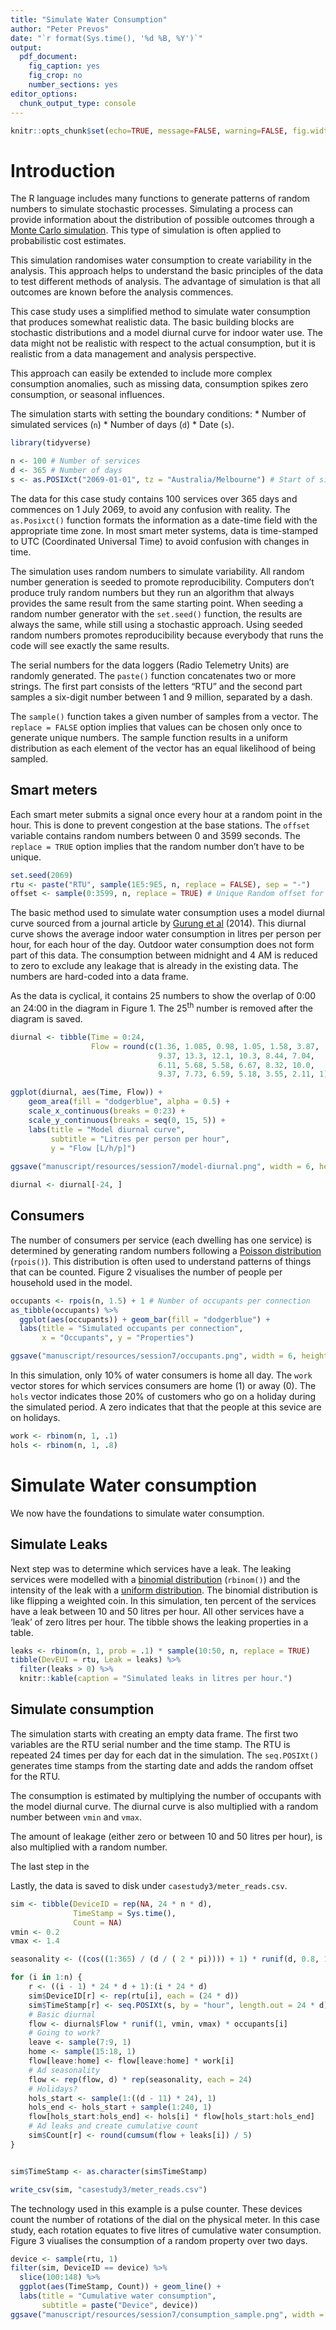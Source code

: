 ```yaml
---
title: "Simulate Water Consumption"
author: "Peter Prevos"
date: "`r format(Sys.time(), '%d %B, %Y')`"
output:
  pdf_document: 
    fig_caption: yes
    fig_crop: no
    number_sections: yes
editor_options:
  chunk_output_type: console
---
```


```r
knitr::opts_chunk$set(echo=TRUE, message=FALSE, warning=FALSE, fig.width = 4, fig.height = 3)
```

# Introduction
The R language includes many functions to generate patterns of random numbers to simulate stochastic processes. Simulating a process can provide information about the distribution of possible outcomes through a [Monte Carlo simulation](https://www.investopedia.com/terms/m/montecarlosimulation.asp). This type of simulation is often applied to probabilistic cost estimates.

This simulation randomises water consumption to create variability in the analysis. This approach helps to understand the basic principles of the data to test different methods of analysis. The advantage of simulation is that all outcomes are known before the analysis commences.

This case study uses a simplified method to simulate water consumption that produces somewhat realistic data. The basic building blocks are stochastic distributions and a model diurnal curve for indoor water use. The data might not be realistic with respect to the actual consumption, but it is realistic from a data management and analysis perspective.

This approach can easily be extended to include more complex consumption anomalies, such as missing data, consumption spikes zero consumption, or seasonal influences.

The simulation starts with setting the boundary conditions:
* Number of simulated services (`n`)
* Number of days (`d`) 
* Date (`s`). 

```r
library(tidyverse)

n <- 100 # Number of services
d <- 365 # Number of days
s <- as.POSIXct("2069-01-01", tz = "Australia/Melbourne") # Start of simulation
```

The data for this case study contains 100 services over 365 days and commences on 1 July 2069, to avoid any confusion with reality. The `as.Posixct()` function formats the information as a date-time field with the appropriate time zone. In most smart meter systems, data is time-stamped to UTC (Coordinated Universal Time) to avoid confusion with changes in time.

The simulation uses random numbers to simulate variability. All random number generation is seeded to promote reproducibility. Computers don't produce truly random numbers but they run an algorithm that always provides the same result from the same starting point. When seeding a random number generator with the `set.seed()` function, the results are always the same, while still using a stochastic approach. Using seeded random numbers promotes reproducibility because everybody that runs the code will see exactly the same results.

The serial numbers for the data loggers (Radio Telemetry Units) are randomly generated. The `paste()` function concatenates two or more strings. The first part consists of the letters "RTU" and the second part samples a six-digit number between 1 and 9 million, separated by a dash.

The `sample()` function takes a given number of samples from a vector. The `replace = FALSE` option implies that values can be chosen only once to generate unique numbers. The sample function results in a uniform distribution as each element of the vector has an equal likelihood of being sampled.

## Smart meters
Each smart meter submits a signal once every hour at a random point in the hour. This is done to prevent congestion at the base stations. The `offset` variable contains random numbers between 0 and 3599 seconds. The `replace = TRUE` option implies that the random number don't have to be unique.

```r
set.seed(2069)
rtu <- paste("RTU", sample(1E5:9E5, n, replace = FALSE), sep = "-")
offset <- sample(0:3599, n, replace = TRUE) # Unique Random offset for each RTU
```

The basic method used to simulate water consumption uses a model diurnal curve sourced from a journal article by [Gurung et al](https://www.researchgate.net/publication/263930947_Smart_meters_for_enhanced_water_supply_network_modelling_and_infrastructure_planning) (2014). This diurnal curve shows the average indoor water consumption in litres per person per hour, for each hour of the day. Outdoor water consumption does not form part of this data. The consumption between midnight and 4 AM is reduced to zero to exclude any leakage that is already in the existing data. The numbers are hard-coded into a data frame.

As the data is cyclical, it contains 25 numbers to show the overlap of 0:00 an 24:00 in the diagram in Figure 1. The 25^th^ number is removed after the diagram is saved.

```r
diurnal <- tibble(Time = 0:24,
                  Flow = round(c(1.36, 1.085, 0.98, 1.05, 1.58, 3.87,
                                 9.37, 13.3, 12.1, 10.3, 8.44, 7.04,
                                 6.11, 5.68, 5.58, 6.67, 8.32, 10.0,
                                 9.37, 7.73, 6.59, 5.18, 3.55, 2.11, 1)) - 1)

ggplot(diurnal, aes(Time, Flow)) + 
    geom_area(fill = "dodgerblue", alpha = 0.5) +
    scale_x_continuous(breaks = 0:23) + 
    scale_y_continuous(breaks = seq(0, 15, 5)) + 
    labs(title = "Model diurnal curve",
         subtitle = "Litres per person per hour",
         y = "Flow [L/h/p]")
		 
ggsave("manuscript/resources/session7/model-diurnal.png", width = 6, height = 4)

diurnal <- diurnal[-24, ]
```

## Consumers
The number of consumers per service (each dwelling has one service) is determined by generating random numbers following a [Poisson distribution](https://en.wikipedia.org/wiki/Poisson_distribution) (`rpois()`). This distribution is often used to understand patterns of things that can be counted. Figure 2 visualises the number of people per household used in the model.

```r
occupants <- rpois(n, 1.5) + 1 # Number of occupants per connection
as_tibble(occupants) %>%
  ggplot(aes(occupants)) + geom_bar(fill = "dodgerblue") + 
  labs(title = "Simulated occupants per connection",
       x = "Occupants", y = "Properties")

ggsave("manuscript/resources/session7/occupants.png", width = 6, height = 4)
```

In this simulation, only 10% of water consumers is home all day. The `work` vector stores for which services consumers are home (1) or away (0). The `hols` vector indicates those 20% of customers who go on a holiday during the simulated period. A zero indicates that that the people at this sevice are on holidays.

```r
work <- rbinom(n, 1, .1)
hols <- rbinom(n, 1, .8)
```

# Simulate Water consumption
We now have the foundations to simulate water consumption.

## Simulate Leaks
Next step was to determine which services have a leak. The leaking services were modelled with a [binomial distribution](https://en.wikipedia.org/wiki/Binomial_distribution) (`rbinom()`) and the intensity of the leak with a [uniform distribution](https://en.wikipedia.org/wiki/Uniform_distribution_(continuous)). The binomial distribution is like flipping a weighted coin. In this simulation, ten percent of the services have a leak between 10 and 50 litres per hour. All other services have a 'leak' of zero litres per hour. The tibble shows the leaking properties in a table.

```r
leaks <- rbinom(n, 1, prob = .1) * sample(10:50, n, replace = TRUE)
tibble(DevEUI = rtu, Leak = leaks) %>%
  filter(leaks > 0) %>%
  knitr::kable(caption = "Simulated leaks in litres per hour.")
```

## Simulate consumption
The simulation starts with creating an empty data frame. The first two variables are the RTU serial number and the time stamp. The RTU is repeated 24 times per day for each dat in the simulation. The `seq.POSIXt()` generates time stamps from the starting date and adds the random offset for the RTU.

The consumption is estimated by multiplying the number of occupants with the model diurnal curve. The diurnal curve is also multiplied with a random number between `vmin` and `vmax`. 

The amount of leakage (either zero or between 10 and 50 litres per hour), is also multiplied with a random number.

The last step in the 


Lastly, the data is saved to disk under `casestudy3/meter_reads.csv`.

```r
sim <- tibble(DeviceID = rep(NA, 24 * n * d),
              TimeStamp = Sys.time(), 
              Count = NA)
vmin <- 0.2
vmax <- 1.4

seasonality <- ((cos((1:365) / (d / ( 2 * pi)))) + 1) * runif(d, 0.8, 1.2)

for (i in 1:n) {
    r <- ((i - 1) * 24 * d + 1):(i * 24 * d)
    sim$DeviceID[r] <- rep(rtu[i], each = (24 * d))
    sim$TimeStamp[r] <- seq.POSIXt(s, by = "hour", length.out = 24 * d) + offset[i]
    # Basic diurnal
    flow <- diurnal$Flow * runif(1, vmin, vmax) * occupants[i]
    # Going to work?
    leave <- sample(7:9, 1)
    home <- sample(15:18, 1)
    flow[leave:home] <- flow[leave:home] * work[i]
    # Ad seasonality
    flow <- rep(flow, d) * rep(seasonality, each = 24)
    # Holidays?
    hols_start <- sample(1:((d - 11) * 24), 1)
    hols_end <- hols_start + sample(1:240, 1)
    flow[hols_start:hols_end] <- hols[i] * flow[hols_start:hols_end]
    # Ad leaks and create cumulative count
    sim$Count[r] <- round(cumsum(flow + leaks[i]) / 5)
}


sim$TimeStamp <- as.character(sim$TimeStamp)

write_csv(sim, "casestudy3/meter_reads.csv")
```

The technology used in this example is a pulse counter. These devices count the number of rotations of the dial on the physical meter. In this case study, each rotation equates to five litres of cumulative water consumption. Figure 3 viualises the consumption of a random property over two days.

```r
device <- sample(rtu, 1)
filter(sim, DeviceID == device) %>%
  slice(100:148) %>%
  ggplot(aes(TimeStamp, Count)) + geom_line() + 
  labs(title = "Cumulative water consumption",
       subtitle = paste("Device", device))
ggsave("manuscript/resources/session7/consumption_sample.png", width = 6, height = 4)
```
